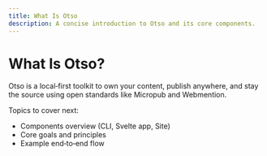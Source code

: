 ```yaml
---
title: What Is Otso
description: A concise introduction to Otso and its core components.
---
```


# What Is Otso?

Otso is a local‑first toolkit to own your content, publish anywhere, and stay the source using open standards like Micropub and Webmention.

Topics to cover next:
- Components overview (CLI, Svelte app, Site)
- Core goals and principles
- Example end‑to‑end flow

